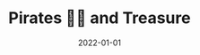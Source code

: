 ---
cover: "./pirates.PNG"
date: "2022-01-01"
title: "Pirates 🏴‍☠️ and Treasure"
defer: false
slug: "/pirates-treasure"
areas:
  -  .

---